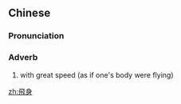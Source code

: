 {{also|飞身}}
==Chinese==
{{zh-forms|s=飞身}}

===Pronunciation===
{{zh-pron
|m=fēishēn
|c=fei1 san1
|cat=adv
}}

===Adverb===
{{zh-adv}}

# with great speed (as if one's body were flying)

[[zh:飛身]]